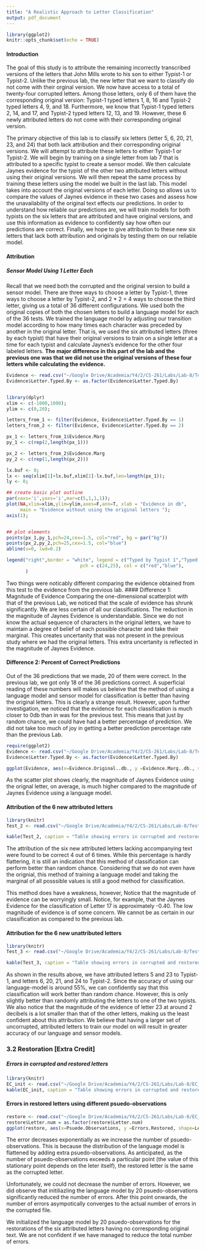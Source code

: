 ```yaml
---
title: "A Realistic Approach to Letter Classification"
output: pdf_document
---
```


```r
library(ggplot2)
knitr::opts_chunk$set(echo = TRUE)
```

#### Introduction

The goal of this study is to attribute the remaining incorrectly transcribed versions of the letters that John Mills wrote to his son to either Typist-1 or Typist-2. Unlike the previous lab, the new letter that we want to classify do not come with their orginal version. We now have access to a total of twenty-four corrupted letters. Among those letters, only 6 of them have the corresponding original version: Typist-1 typed letters 1, 8, 16 and Typist-2 typed letters 4, 9, and 18. Furthermore, we know that Typist-1 typed letters 2, 14, and 17, and Typist-2 typed letters 12, 13, and 19. However, these 6 newly attributed letters do not come with their corresponding original version. 

The primary objective of this lab is to classify six letters  (letter 5, 6, 20, 21, 23, and 24) that both lack attribution and their corresponding original versions. We will attempt to attribute these letters to either Typist-1 or Typist-2. We will begin by training on a single letter from lab 7 that is attributed to a specific typist to create a sensor model. We then calculate Jaynes evidence for the typist of the other two attributed letters without using their original versions. We will then repeat the same process by training these letters using the model we built in the last lab. This model takes into account the original versions of each letter. Doing so allows us to compare the values of Jaynes evidence in these two cases and assess how the unavailability of the original text effects our predictions. In order to understand how reliable our predictions are, we will train models for both typists on the six letters that are attributed and have original versions, and use this information as evidence to confidently say how often our predictions are correct. Finally, we hope to give attribution to these new six letters that lack both attribution and originals by testing them on our reliable model.


#### Attribution 
##### Sensor Model Using 1 Letter Each 
Recall that we need both the corrupted and the original version to build a sensor model. There are three ways to choose a letter by Typist-1, three ways to choose a letter by Typist-2, and 2 * 2 = 4 ways to choose the third letter, giving us a total of 36 different configurations. We used both the original copies of both the chosen letters to build a language model for each of the 36 tests. We trained the language model by adjusting our transition model according to how many times each character was preceded by another in the original letter. That is, we used the six attributed letters (three by each typist) that have their original versions to train on a single letter at a time for each typist and calculate Jaynes’s evidence for the other four labeled letters. **The major difference in this part of the lab and the previous one was that we did not use the original versions of these four letters while calculating the evidence.**


```r
Evidence <- read.csv("~/Google Drive/Academia/Y4/2/CS-261/Labs/Lab-8/Test_1.csv")
Evidence$Letter.Typed.By <- as.factor(Evidence$Letter.Typed.By)


library(dplyr)
xlim <- c(-1000,1000);
ylim <- c(0,20);

letters_from_1 <- filter(Evidence, Evidence$Letter.Typed.By == 1)
letters_from_2 <- filter(Evidence, Evidence$Letter.Typed.By == 2)

px_1 <- letters_from_1$Evidence.Marg
py_1 <- c(rep(2,length(px_1)))

px_2 <- letters_from_2$Evidence.Marg
py_2 <- c(rep(1,length(px_2)))

lx.buf <- 0;
lx <- seq(xlim[1]+lx.buf,xlim[2]-lx.buf,len=length(px_1));
ly <- 0;

## create basic plot outline
par(xaxs='i',yaxs='i',mar=c(5,1,1,1));
plot(NA,xlim=xlim,ylim=ylim,axes=F,ann=T, xlab = "Evidence in db",
     main = "Evidence without using the original letters ");
axis(1);


## plot elements
points(px_1,py_1,pch=24,cex=1.5, col="red", bg = par("bg"))
points(px_2,py_2,pch=25,cex=1.5, col="blue")
abline(v=0, lwd=0.2)

legend("right",border = "white", legend = c("Typed by Typist 1","Typed by Typist 2"),
                           pch = c(24,25), col = c("red","blue"),
       )
```

Two things were noticably different comparing the evidence obtained from this test to the evidence from the previous lab. 
#### Difference 1: Magnitude of Evidence 
Comparing the one-dimensional scatterplot with that of the previous Lab, we noticed that the scale of evidence has shrunk significantly. We are less certain of all our classifications. The reduction in the magnitude of Jaynes Evidence is understandable. Since we do not know the actual sequence of characters in the original letters, we have to maintain a degree of belief of each possible character and take their marginal. This creates uncertanity that was not present in the previous study where we had the original letters. This extra uncertanity is reflected in the magnitude of Jaynes Evidence. 

#### Difference 2: Percent of Correct Predictions 

Out of the 36 predictions that we made, 20 of them were correct. In the previous lab, we got only 18 of the 36 predictions correct. A superficial reading of these numbers will makes us beleive that the method of using a language model and sensor model for classification is better than having the original letters. This is clearly a strange result. However, upon further investigation, we noticed that the evidence for each classification is much closer to 0db than in was for the previous test. This means that just by random chance, we could have had a better percentage of prediction. We did not take too much of joy in getting a better prediction percentage rate than the previous Lab. 


```r
require(ggplot2)
Evidence <- read.csv("~/Google Drive/Academia/Y4/2/CS-261/Labs/Lab-8/Test_1.csv")
Evidence$Letter.Typed.By <- as.factor(Evidence$Letter.Typed.By)

ggplot(Evidence, aes(x=Evidence.Original..db., y =Evidence.Marg..db., shape=Letter.Typed.By, color=Letter.Typed.By)) + geom_point() + labs( x = "Evidence using original letter", y ="Evidence using language model") + coord_fixed() 
```

 As the scatter plot shows clearly, the magnitude of Jaynes Evidence using the orignal letter, on average, is much higher compared to the magnitude of Jaynes Evidence using a language model. 


#### Attribution of the 6 new attributed letters 

```r
library(knitr)
Test_2 <- read.csv("~/Google Drive/Academia/Y4/2/CS-261/Labs/Lab-8/Test_2.csv")

kable(Test_2, caption = "Table showing errors in corrupted and restored letters  ", format = "markdown", longtable=TRUE)

```

The attribution of the six new attributed letters lacking accompanying text were found to be correct 4 out of 6 times. While this percentage is hardly flattering, it is still an indication that this method of classification can perform better than random chance. Considering that we do not even have the orignial, this method of training a language model and taking the marginal of all posssible values is still a good method for classification.

This method does have a weakness, however, Notice that the magnitude of evidence can be worryingly small. Notice, for example, that the Jaynes Evidence for the classification of Letter 17 is approximately -0.40. The low magnitude of evidence is of some concern. We cannot be as certain in our classification as compared to the previous lab. 


#### Attribution for the 6 new unattributed letters 

```r
library(knitr)
Test_3 <- read.csv("~/Google Drive/Academia/Y4/2/CS-261/Labs/Lab-8/Test_3.csv")

kable(Test_3, caption = "Table showing errors in corrupted and restored letters  ", format = "markdown", longtable=TRUE)
```

As shown in the results above, we have attributed letters 5 and 23 to Typist-1, and letters 6, 20, 21, and 24 to Typist-2. Since the accuracy of using our language-model is around 55%, we can confidently say that this classification will work better than random chance. However, this is only slightly better than randomly attributing the letters to one of the two typists. We also notice that the magnitude of the evidence of letter 23 at around 2 decibels is a lot smaller than that of the other letters, making us the least confident about this attribution. We believe that having a larger set of uncorrupted, attributed letters to train our model on will result in greater accuracy of our language and sensor models.


### 3.2 Restoration [Extra Credit]

##### Errors in corrupted and restored letters  
```r
library(knitr)
EC_init <- read.csv("~/Google Drive/Academia/Y4/2/CS-261/Labs/Lab-8/EC_restored.csv")
kable(EC_init, caption = "Table showing errors in corrupted and restored letters  ", format = "markdown")
```

#### Errors in restored letters using different psuedo-observations 

```r
restore <- read.csv("~/Google Drive/Academia/Y4/2/CS-261/Labs/Lab-8/EC_general-restore.csv")
restore$Letter.num = as.factor(restore$Letter.num)
ggplot(restore, aes(x=Psuede.Observations, y =Errors.Restored, shape=Letter.num, color=Letter.num)) + geom_point() + labs( x = "Total number of psuedo-observations for language model", y ="Total number of errors in the restored letter") 
```

The error decreases exponentially as we increase the number of psuedo-observations. This is because the distribution of the language model is flattened by adding extra psuedo-observations. As anticipated, as the number of psuedo-observations exceeds a particular point (the value of this stationary point depends on the leter itself), the restored letter is the same as the corrupted letter. 

Unfortunately, we could not decrease the number of errors. However, we did observe that initiliazling the language model by 20 psuedo-observations significantly reduced the number of errors. After this point onwards, the number of errors asympotically converges to the actual number of errors in the corrupted file. 

We initialized the language model by 20 psuedo-observations for the restorations of the six attributed letters having no corresponding original text. We are not confident if we  have managed to reduce the total number of errors. 
 
 
 
 
 
 
 
 
 
 
 
 
